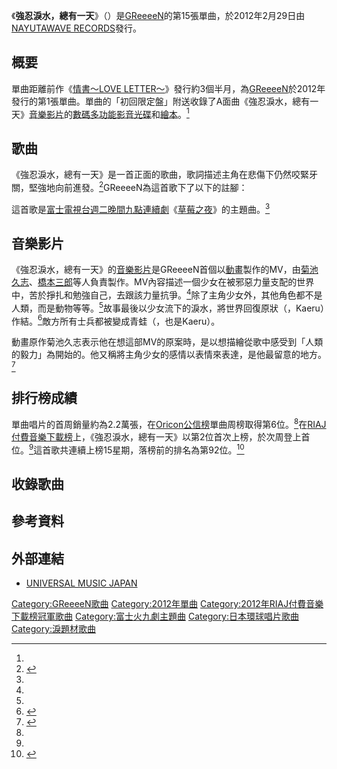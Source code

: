 {{Infobox Single
| Name            = 強忍淚水，總有一天
| Artist          = [[GReeeeN|GReeeeN]]
| Album           = 《[[歌_(專輯)|歌]]》
| A-side          = 
| B-side          = 期待着春天（{{lang|ja|春を待ちわびて}}）
| Cover           = GReeeeN Misenai Namida wa, Kitto Itsu ka.jpg
| Released        = 2012年2月29日
| Format          = [[單曲|單曲]]
| Recorded        = 2012年<br/>{{JPN}}
| Genre           = [[日本流行音樂|日本流行音樂]]
| Length          = 
| Label           = [[環球音樂_(日本)|NAYUTAWAVE RECORDS]]
| Writer          = GReeeeN
| Producer        = JIN
| Reviews         = 
| Certification   =
| Chart position  = * 第6位（[[Oricon公信榜|Oricon]]）<ref name="oricon weekly">{{ja icon}}{{cite web |url=http://www.oricon.co.jp/rank/js/w/2012-03-12/more/2/ |script-title=ja:2012年02月27日～2012年03月04日のCDシングル週間ランキング（2012年03月12日付） |publisher=[[Oricon|Oricon]] |date=2012 |accessdate=2012-07-14 |archive-date=2013年8月1日 |archive-url=https://web.archive.org/web/20130801035620/http://www.oricon.co.jp/rank/js/w/2012-03-12/more/2/ |dead-url=no }}</ref>
* 第1位（[[RIAJ付費音樂下載榜|RIAJ付費音樂下載榜]]）<ref name="riaj">{{ja icon}}{{cite web|url=http://satsuki.musicdb.gr.jp/all_info/ranking_weekly/WeeklyRankingAction.do?term=2012f&weeklyCd=20120228&rankKbn=50 |script-title=ja:レコード協会調べ 2012年02月22日～2012年02月28日 ＜略称：レコ協チャート（「着うたフル(R)」）＞ |publisher=[[日本唱片協會|日本唱片協會]] |date=2012 |accessdate=2012-07-14 |deadurl=yes |archiveurl=https://web.archive.org/web/20141023203109/http://satsuki.musicdb.gr.jp/all_info/ranking_weekly/WeeklyRankingAction.do?term=2012f&weeklyCd=20120228&rankKbn=50 |archivedate=2014年10月23日 }}</ref>
* 第4位（[[Japan_Hot_100|Japan Hot 100]]）<ref>{{ja icon}}{{cite web |url=http://www.billboard-japan.com/charts/detail?a=hot100&year=2012&month=03&day=5 |script-title=ja:Billboard Japan Hot 100 2012/03/05 付け |publisher=[[Billboard_JAPAN|Billboard JAPAN]] |date=2012 |accessdate=2012-07-14 |archive-date=2015-07-23 |archive-url=https://web.archive.org/web/20150723184409/http://www.billboard-japan.com/charts/detail?a=hot100&year=2012&month=03&day=5 |dead-url=no }}</ref>
| Last single     = [[情書～LOVE_LETTER～|情書～LOVE LETTER～]]<br/>（2011年）
| This single     = '''強忍淚水，總有一天'''<br/>（2012年）
| Next single     = [[橙色_(單曲)|橙色]]<br/>（2012年）
| Misc            = {{External music video|{{YouTube|yn_qll9l2JY|《強忍淚水，總有一天》}} |Type=單曲}}
}}
{{Japanese|japanese=ミセナイナミダハ、きっといつか |romaji=Misenai Namida wa, Kitto Itsu ka}}
《'''強忍淚水，總有一天'''》（{{lang-ja|ミセナイナミダハ、きっといつか}}）是[[GReeeeN|GReeeeN]]的第15張單曲，於2012年2月29日由[[環球音樂_(日本)|NAYUTAWAVE RECORDS]]發行。

== 概要 ==
單曲距離前作《[[情書～LOVE_LETTER～|情書～LOVE LETTER～]]》發行約3個半月，為[[GReeeeN|GReeeeN]]於2012年發行的第1張單曲。單曲的「初回限定盤」附送收錄了A面曲《強忍淚水，總有一天》[[音樂影片|音樂影片]]的[[數碼多功能影音光碟|數碼多功能影音光碟]]和[[繪本|繪本]]。<ref name="oricon" />

== 歌曲 ==
《強忍淚水，總有一天》是一首正面的歌曲，歌詞描述主角在悲傷下仍然咬緊牙關，堅強地向前進發。<ref>{{ja icon}}{{cite web |url=http://artist.cdjournal.com/d/-/4112011415 |script-title=ja:GReeeeN ／ ミセナイナミダハ、きっといつか |publisher=CD Journal |date=2012 |accessdate=2012-07-15 |archive-date=2019-06-15 |archive-url=https://web.archive.org/web/20190615143446/https://artist.cdjournal.com/d/-/4112011415 }}</ref>GReeeeN為這首歌下了以下的註腳：{{cquote|新歌《強忍淚水，總有一天》包含了「你的『逞强』十分強大和高尚，一定能成為對某個人的援助」的意思。而且當中的辛酸，將會成為可以引以為傲的事物。<ref>{{ja icon}}{{cite web|url=http://natalie.mu/music/news/62251 |script-title=ja:GReeeeNが竹内結子刑事ドラマ「ストロベリーナイト」主題歌 |publisher=[[Natalie_(網站)|Natalie]] |date=2012-01-05 |accessdate=2012-07-15}}</ref>}}

這首歌是[[富士電視台|富士電視台]][[富士電視台週二晚間九點連續劇|週二晚間九點連續劇]]《[[草莓之夜#電視劇|草莓之夜]]》的主題曲。<ref name="oricon" />

== 音樂影片 ==
《強忍淚水，總有一天》的[[音樂影片|音樂影片]]是GReeeeN首個以[[日本動畫|動畫]]製作的MV，由[[菊池久志|菊池久志]]、[[橋本三郎|橋本三郎]]等人負責製作。MV內容描述一個少女在被邪惡力量支配的世界中，苦於掙扎和勉強自己，去跟該力量抗爭。<ref name="oricon" />除了主角少女外，其他角色都不是人類，而是動物等等。<ref name="natalie" />故事最後以少女流下的淚水，將世界回復原狀（{{lang|ja|返（かえ）る}}，Kaeru）作結。<ref name="oricon">{{ja icon}}{{cite web |url=http://www.oricon.co.jp/news/music/2006954/full/ |script-title=ja:GReeeeN、初のアニメMV完成　菊池久志ら豪華クリエイターとタッグ |publisher=[[Oricon|Oricon]] |date=2012 |accessdate=2012-07-15 |archive-date=2013-03-13 |archive-url=https://web.archive.org/web/20130313142304/http://www.oricon.co.jp/news/music/2006954/full/ |dead-url=no }}</ref>敵方所有士兵都被變成青蛙（{{lang|ja|蛙（かえる）}}，也是Kaeru）。

動畫原作菊池久志表示他在想這部MV的原案時，是以想描繪從歌中感受到「人類的毅力」為開始的。他又稱將主角少女的感情以表情來表達，是他最留意的地方。<ref name="natalie">{{ja icon}}{{cite web |url=http://natalie.mu/music/news/64411 |script-title=ja:GReeeeN話題ドラマ主題歌PVは初のアニメーション仕立て |publisher=[[Natalie_(網站)|Natalie]] |date=2012-02-14 |accessdate=2012-07-15 |archive-date=2015-11-25 |archive-url=https://web.archive.org/web/20151125045505/http://natalie.mu/music/news/64411 |dead-url=no }}</ref>

== 排行榜成績 ==
單曲唱片的首周銷量約為2.2萬張，在[[Oricon公信榜|Oricon公信榜]]單曲周榜取得第6位。<ref name="oricon weekly" />在[[RIAJ付費音樂下載榜|RIAJ付費音樂下載榜]]上，《強忍淚水，總有一天》以第2位首次上榜，於次周登上首位。<ref name="riaj" />這首歌共連續上榜15星期，落榜前的排名為第92位。<ref>{{ja icon}}{{cite web |url=http://satsuki.musicdb.gr.jp/all_info/ranking_weekly/WeeklyRankingAction.do?term=2012f&weeklyCd=20120605&rankKbn=100 |script-title=ja:レコード協会調べ 2012年05月30日～2012年06月05日 ＜略称：レコ協チャート（「着うたフル(R)」）＞ |publisher=[[日本唱片協會|日本唱片協會]] |date=2012 |accessdate=2012-07-15 |deadurl=yes |archiveurl=https://web.archive.org/web/20141009053350/http://satsuki.musicdb.gr.jp/all_info/ranking_weekly/WeeklyRankingAction.do?term=2012f&weeklyCd=20120605&rankKbn=100 |archivedate=2014年10月9日 }}</ref>

== 收錄歌曲 ==
{{tracklist
| headline        = CD
| title1          = 強忍淚水，總有一天
| writer1         = [[GReeeeN|GReeeeN]]
| arranger1       = JIN
| title2          = 期待着春天
| writer2         = GReeeeN
| arranger2       = JIN
}}
{{Tracklist
| headline = DVD
| collapsed = yes
| title1 = 強忍淚水，總有一天（音樂影片）
}}

== 參考資料 ==
{{Reflist}}

== 外部連結 ==
* [http://www.universal-music.co.jp/greeeen/products/upch-89110/ UNIVERSAL MUSIC JAPAN]{{ja icon}}

{{GReeeeN}}
{{富士火九劇主題曲2010年代前半部}}
{{RIAJ付費音樂下載榜冠軍 (2012年)|2012年2月28日}}

{{DEFAULTSORT:Misenai Namida wa, Kitto Itsu ka}}
[[Category:GReeeeN歌曲|Category:GReeeeN歌曲]]
[[Category:2012年單曲|Category:2012年單曲]]
[[Category:2012年RIAJ付費音樂下載榜冠軍歌曲|Category:2012年RIAJ付費音樂下載榜冠軍歌曲]]
[[Category:富士火九劇主題曲|Category:富士火九劇主題曲]]
[[Category:日本環球唱片歌曲|Category:日本環球唱片歌曲]]
[[Category:淚題材歌曲|Category:淚題材歌曲]]